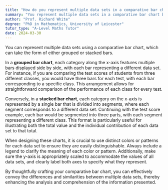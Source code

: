 ```yaml
---
title: "How do you represent multiple data sets in a comparative bar chart?"
summary: "You represent multiple data sets in a comparative bar chart by using grouped or stacked bars."
author: "Prof. Richard White"
degree: "PhD in Mathematics, University of Leicester"
tutor_type: "A-Level Maths Tutor"
date: 2024-03-30
---
```


You can represent multiple data sets using a comparative bar chart, which can take the form of either grouped or stacked bars.

In a **grouped bar chart**, each category along the x-axis features multiple bars displayed side by side, with each bar representing a different data set. For instance, if you are comparing the test scores of students from three different classes, you would have three bars for each test, with each bar corresponding to a specific class. This arrangement allows for straightforward comparison of the performance of each class for every test.

Conversely, in a **stacked bar chart**, each category on the x-axis is represented by a single bar that is divided into segments, where each segment corresponds to a different data set. Continuing with the test score example, each bar would be segmented into three parts, with each segment representing a different class. This format is particularly useful for illustrating both the total value and the individual contribution of each data set to that total.

When designing these charts, it is crucial to use distinct colors or patterns for each data set to ensure they are easily distinguishable. Always include a legend to clarify the meaning of each color or pattern. Additionally, make sure the y-axis is appropriately scaled to accommodate the values of all data sets, and clearly label both axes to specify what they represent.

By thoughtfully crafting your comparative bar chart, you can effectively convey the differences and similarities between multiple data sets, thereby enhancing the analysis and comprehension of the information presented.
    